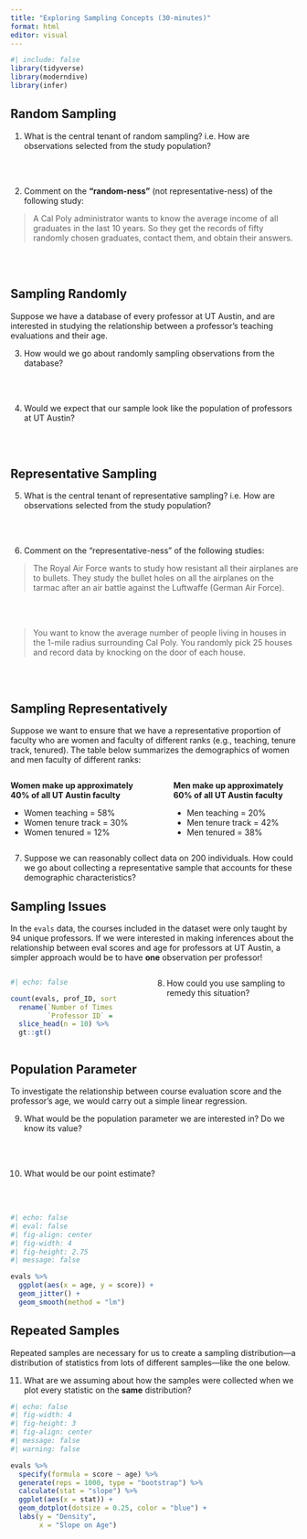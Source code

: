 ```yaml
---
title: "Exploring Sampling Concepts (30-minutes)"
format: html
editor: visual
---
```


```r
#| include: false
library(tidyverse)
library(moderndive)
library(infer)
```

## Random Sampling

1.  What is the central tenant of random sampling? i.e. How are observations selected from the study population?

</br></br>

2.  Comment on the **"random-ness"** (not representative-ness) of the following study:

> A Cal Poly administrator wants to know the average income of all graduates in the last 10 years. So they get the records of fifty randomly chosen graduates, contact them, and obtain their answers.

</br></br>

## Sampling Randomly

Suppose we have a database of every professor at UT Austin, and are interested in studying the relationship between a professor's teaching evaluations and their age.

3.  How would we go about randomly sampling observations from the database?

</br></br>

4.  Would we expect that our sample look like the population of professors at UT Austin?

</br></br>

## Representative Sampling

5.  What is the central tenant of representative sampling? i.e. How are observations selected from the study population?

</br></br>

6.  Comment on the "representative-ness" of the following studies:

> The Royal Air Force wants to study how resistant all their airplanes are to bullets. They study the bullet holes on all the airplanes on the tarmac after an air battle against the Luftwaffe (German Air Force).

</br></br>

> You want to know the average number of people living in houses in the 1-mile radius surrounding Cal Poly. You randomly pick 25 houses and record data by knocking on the door of each house.

</br></br>

## Sampling Representatively

Suppose we want to ensure that we have a representative proportion of faculty who are women and faculty of different ranks (e.g., teaching, tenure track, tenured). The table below summarizes the demographics of women and men faculty of different ranks:

:::::: columns
::: {.column width="45%"}
**Women make up approximately 40% of all UT Austin faculty**

-   Women teaching = 58%
-   Women tenure track = 30%
-   Women tenured = 12%
:::

::: {.column width="5%"}
:::

::: {.column width="45%"}
**Men make up approximately 60% of all UT Austin faculty**

-   Men teaching = 20%
-   Men tenure track = 42%
-   Men tenured = 38%
:::
::::::

7.  Suppose we can reasonably collect data on 200 individuals. How could we go about collecting a representative sample that accounts for these demographic characteristics?

\newpage

## Sampling Issues

In the `evals` data, the courses included in the dataset were only taught by 94 unique professors. If we were interested in making inferences about the relationship between eval scores and age for professors at UT Austin, a simpler approach would be to have **one** observation per professor!

:::::: columns
::: {.column width="40%"}
```r
#| echo: false

count(evals, prof_ID, sort = TRUE) %>% 
  rename(`Number of Times Sampled` = n, 
         `Professor ID` = prof_ID) %>% 
  slice_head(n = 10) %>% 
  gt::gt()
```
:::

::: {.column width="5%"}
:::

::: {.column width="55%"}
8.  How could you use sampling to remedy this situation?
:::
::::::

\newpage

## Population Parameter

To investigate the relationship between course evaluation score and the professor's age, we would carry out a simple linear regression.

9.  What would be the population parameter we are interested in? Do we know its value?

</br></br>

10. What would be our point estimate?

</br></br>

```r
#| echo: false
#| eval: false
#| fig-align: center
#| fig-width: 4
#| fig-height: 2.75
#| message: false

evals %>% 
  ggplot(aes(x = age, y = score)) + 
  geom_jitter() + 
  geom_smooth(method = "lm")
```

## Repeated Samples

Repeated samples are necessary for us to create a sampling distribution---a distribution of statistics from lots of different samples---like the one below.

11. What are we assuming about how the samples were collected when we plot every statistic on the **same** distribution?

```r
#| echo: false
#| fig-width: 4
#| fig-height: 3
#| fig-align: center
#| message: false
#| warning: false

evals %>% 
  specify(formula = score ~ age) %>%
  generate(reps = 1000, type = "bootstrap") %>% 
  calculate(stat = "slope") %>% 
  ggplot(aes(x = stat)) + 
  geom_dotplot(dotsize = 0.25, color = "blue") + 
  labs(y = "Density", 
       x = "Slope on Age")
```
